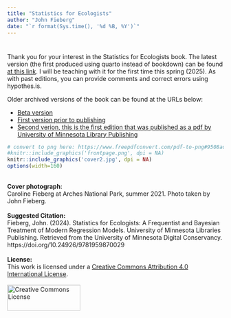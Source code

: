 ```yaml
---
title: "Statistics for Ecologists"
author: "John Fieberg"
date: "`r format(Sys.time(), '%d %B, %Y')`"
---
```

# {-}

Thank you for your interest in the Statistics for Ecologists book. The latest version (the first produced using quarto instead of bookdown) can be found [at this link](https://statistics4ecologists-v3.netlify.app/). I will be teaching with it for the first time this spring (2025). As with past editions, you can provide comments and correct errors using hypothes.is.


Older archived versions of the book can be found at the URLs below:

- [Beta version](https://statistics4ecologistsbeta.netlify.app)
- [First version prior to publishing](https://statistics4ecologists-v1a.netlify.app/)
- [Second verion, this is the first edition that was published as a pdf by University of Minnesota Library Publishing](https://statistics4ecologists-v2a.netlify.app/)
 



```r
# convert to png here: https://www.freepdfconvert.com/pdf-to-png#9508adb052568a188352ca30533788e8
#knitr::include_graphics('frontpage.png', dpi = NA)
knitr::include_graphics('cover2.jpg', dpi = NA)
options(width=160)
```
  
```{=html}
<br>
<b>Cover photograph</b>: 
<br>
Caroline Fieberg at Arches National Park, summer 2021. Photo taken by John Fieberg. 
<br>
<br>
```


```{=html}
<b>Suggested Citation:</b>
<br>
Fieberg, John. (2024). Statistics for Ecologists: A Frequentist and Bayesian Treatment of Modern Regression Models. University of Minnesota Libraries Publishing. Retrieved from the University of Minnesota Digital Conservancy. https://doi.org/10.24926/9781959870029 <br>
<br>
```

```{=html}
<b>License:</b>
<br>
This work is licensed under a <a rel="license" href="http://creativecommons.org/licenses/by/4.0/">Creative Commons Attribution 4.0 International License</a>.
<br>
<br>
<!---<img src="graphics/PublishingStamp_allblack.png" alt="" height=60 width=172> --->
<a rel="license" href="http://creativecommons.org/licenses/by/4.0/"><img alt="Creative Commons License" style="border-width:0" height=60 width=170.3226 src="https://i.creativecommons.org/l/by/4.0/88x31.png" /></a>
<br>
```

